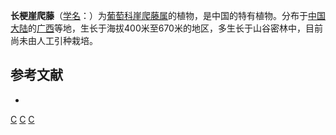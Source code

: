 {{Speciesbox 
| genus = Tetrastigma
| species = longipedunculatum
| authority = [[李朝銮|C. L. Li]]
}}
'''长梗崖爬藤'''（[[学名|学名]]：{{lang|la|''Tetrastigma longipedunculatum''}}）为[[葡萄科|葡萄科]][[崖爬藤属|崖爬藤属]]的植物，是中国的特有植物。分布于[[中国大陆|中国大陆]]的[[广西|广西]]等地，生长于海拔400米至670米的地区，多生长于山谷密林中，目前尚未由人工引种栽培。

== 参考文献 ==
<div class="references-small">
* {{cite web| url =http://www.bioinfo.cn/db05/KmzwSpecies.php?action=view&id=23944| title =长梗崖爬藤| work =《中国高等植物数据库全库》| publisher =中国科学院微生物研究所| author =昆明植物研究所| accessdate =2009-02-25}}{{dead link|date=2018年5月 |bot=InternetArchiveBot |fix-attempted=yes }}
</div>
{{Taxonbar}}

[[Category:崖爬藤属|C]]
[[Category:中國特有植物|C]]
[[Category:广西植物|C]]
